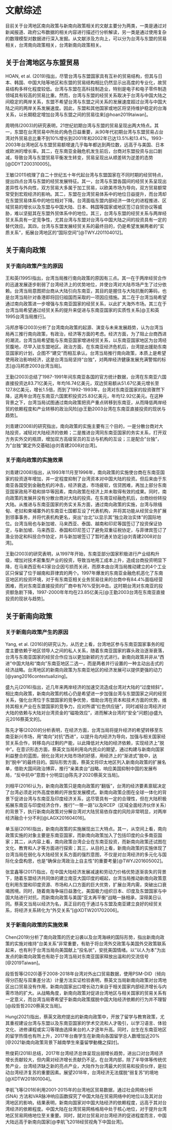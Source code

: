 # 文献综述

目前关于台湾地区南向政策与新南向政策相关的文献主要分为两类，一类是通过对新闻报道、政府公布数据的相关内容进行描述行分析解读，另一类是通过使用复杂的数理模型对数据进行深入发掘。从文献涉及方向上，可以分为台湾与东盟的贸易相关，台湾南向政策相关，台湾新南向政策相关。

## 关于台湾地区与东盟贸易

HOAN, et al. (2019)指出，尽管台湾与东盟国家具有互补的贸易结构，但其与日本、韩国、中国大陆等地区和东盟的贸易结构相比仍然显示出高度的专业化，故贸易结构多样化程度较低。台湾与东盟在高科技制造业，特别是电子和电子零件制造领域具有较高的贸易比重。然而，台湾与东盟的经贸关系取决于台湾与中国大陆之间稳定的两岸关系，东盟不希望台湾与东盟之间关系的发展速度超过台湾与中国大陆之间的两岸关系发展速度。因此，东盟和其他国家或地区将坚持维护稳定的台海关系，以长期稳定增加台湾与东盟之间的贸易往来[@hoan2019taiwan]。

周明伟(2003)的研究表明，21世纪初期台湾与东盟的贸易呈现出两大特点。其一，东盟在台湾贸易中所处的角色日益重要，从90年代初期台湾与东盟贸易占台湾对外贸易总比重不到10%增长到2001年和2002年已达13.5%和13.4%。1993-2003年台湾地区与东盟贸易额增速几乎每年都达到两位数，远高于与美国、日本或欧洲的增长率。其二，在东南亚金融危机发生前后，台商对东盟投资与出口剧减，导致台湾与东盟贸易平衡发生转变，贸易呈现出从顺差转为逆差的态势[@DDYT200310005]。

王敏(2011)梳理了自二十世纪五十年代起台湾与东盟国家在不同时期的经贸特点，提出四点台湾与东盟的经贸发展特征。其一，台湾与东盟各国间的经贸关系呈现出差异性与外向性，双方贸易大多属于加工贸易，以欧美市场为导向，双方贸易额常常受到宏观经济的影响。其二，东盟在台湾贸易体系中的地位日益提升，而台湾却在东盟贸易体系中的地位相对下降。台湾面临东盟内部经济一体化的进程推进、区域贸易的增长以及东盟与中国大陆、日本、韩国等国家或地区签订自贸协议等威胁，难以坚挺其在东盟外贸体系中的地位。其三，台湾与东盟的经贸关系与两岸经贸关系具有一定竞争性，尤其台湾与东盟对台湾与中国大陆之间的投资具有一定的替代效应。其四，台湾与东盟发展经贸关系的最终目的，仍是希望发展两者的“实质关系”，拓展台湾地区的“国际空间”[@TWYJ201104012]。

## 关于南向政策

### 关于南向政策产生的原因

王和英(1995)指出，台湾当局推行南向政策的原因有三点。其一在于两岸经贸合作的迅速发展逐步削弱了台湾经济上的优势地位，并使台湾对大陆市场产生了过分依赖。台湾当局意图把台商从大陆引向东南亚，其目的是握住与大陆抗衡的筹码，也是台湾当局针对香港即将回归祖国而采取的一项因应措施。其二在于台湾当局希望通过南向政策进一步增强与东南亚国家的经贸关系，以此扩大海外市场。其三在于台湾当局希望通过经贸关系的提升来促进与东南亚国家的实质性关系[@王和英1995台湾当局推行]。

冯邦彦等(2003)分析了台湾南向政策的起源、演变与未来发展趋势，认为台湾当局再三推行南向政策，有政治，经济等方面的考虑。经济方面，为了阻止台商西进的潮流，台湾当局希望能与东南亚国家增进经贸关系，以东南亚国家地区为台湾经贸腹地，尽早入驻东盟地区。政治方面，在东南亚经济危机后，台湾提出援助东南亚国家的计划，企图不“建交”而相互承认。台湾当局推行南向政策，本质上是希望使用政治影响经济，这是台湾当局坚持“台独”，对两岸经济健康发展充满警惕的标志[@冯邦彦2003台湾当局]。

王勤(2003)总结了1987-1991年间东南亚各国的官方统计数据，台湾在东南亚六国直接投资达83.71亿美元，年均16.74亿美元，双边贸易额从51.67亿美元增长至127.8亿美元，增长1.5倍，而到了1992-1993年，台湾对东南亚国家的投资骤然下降，这两年台湾在东南亚六国累积投资25.83亿美元，年均12.92亿美元。在这种背景之下，台湾当局试图通过南向政策把资产重点转移到东南亚，从而降低两岸经贸的依赖程度和产业转移的政治风险[@王勤2003台湾在东南亚直接投资的现状与趋势]。

刘青建(2008)的研究指出，南向政策的实施主要有三个目的，一是分散台商对大陆投资，减轻对大陆经济的依赖；二是推进台湾同东南亚国家的务实关系，打开双方务实外交的瓶颈，增加双方高级官员的互访与机构的互设；三是配合"台独"，为"台独"奠定外交基础[@刘青建2008对台湾]。

### 关于南向政策的实施效果

刘青建(2008)指出，从1993年11月至1996年，南向政策的实施使台商在东南亚国家的投资逐年增加，并一定程度抑制了台湾资本对中国大陆的投资。但后来由于东南亚各国受到金融危机的冲击，经济衰退，市场疲软，信贷困难，再加上部分东南亚国家政局不稳和排华等因素，南向政策在经济上并未取得有效的成果。同时，南向政策的发展并没有分散台商对大陆的投资。在东南亚经融危机后，台商纷纷转投大陆。从推进与东南亚国家的务实关系方面，通过南向政策的实施，台湾与除缅甸、老挝和柬埔寨外的东南亚七国都互设了代表机构，并将其功能从经贸业务扩展到领事事务，并将代表机构更名，突出“台北”以显示其“独立政治实体”的国际地位。台湾当局也与新加坡、马来西亚、泰国、越南和印尼等国签订了投资保证协定，与新加坡、马来西亚、泰国和印尼签订了避免双重征税协定，与菲律宾签订了渔业协定和科技合作协定，并与新加坡签订了暂时通关协定[@刘青建2008对台湾]。

王勤(2003)的研究表明，从1997年开始，东南亚部分国家积极进行产业结构升级，增加对技术密集型产业的投资，导致当地用工成本上升，造成台商投资明显下降，在马来西亚有43家台企因亏损而关闭，而原本由台湾当局推动建立的4个工业区只保留了位于越南和菲律宾的两个。1997年爆发的东南亚金融危机恶化了东南亚地区的投资环境，对于有东南亚相关业务贸易往来的台商中有84.4%面临经营困难，而对东南亚直接投资的厂商中有76%受到冲击。这时期台湾对东南亚的投资额急剧下降，1997-2000年年均在23.85亿美元[@王勤2003台湾在东南亚直接投资的现状与趋势]。

## 关于新南向政策

### 关于新南向政策产生的原因

Yang, et al. (2016)的研究认为，从历史上看，台湾地区参与东南亚国家事务的程度主要依赖于地区领导人之间的私人关系，随着东南亚国家的寡头政治逐渐衰落，台湾与东南亚国家的经贸合作应当以更加新颖的方式进行。新南向政策并非从“西进”中国大陆和“南向”东南亚地区二选一，而是两者并行设置的一种主动出击式的经济战略。台湾地区的新南向政策为东南亚地区的经济发展可以提供更强的动力[@yang2016contextualizing]。

盛九元(2016)指出，近几年来两岸经济的加速交流造成台湾对大陆的“过度倾斜”。相比南向政策，新南向政策的核心仍是希望进一步加强台湾与东盟国家之间的经贸关系，强化台湾位于东盟国家的竞争优势，借助台湾在资本和技术方面的优势，维持其相关产业在东盟国家的竞争力，应对所谓“红色供应链”，同时减轻台湾经济对大陆的依赖与大陆对台湾资金的“磁吸效应”，进而解决台湾的“安全”问题[@盛九元2016蔡英文的]。

陈先才等(2020)的分析表明，在经济方面，台湾当局将提升经济的希望转移至东南亚新兴市场，用“南向”对抗“西进”，以提升岛内经济为导向，加强与相关国家经贸关系合作，转移岛内过剩的产能，以此降低对大陆的经济依赖，实现经济上"脱中"。在意识形态方面，蔡英文当局利用岛内民众的期望，通过构建与新南向国家利益整合的蓝图，弱化台湾对大陆市场的好感，用经济上的“渐进式”脱中，达到“脱中”的最终目的。国际形势方面，蔡英文将印太地区列入新南向政策的扩展名单，借助大国间政治博弈，推行“亲美卖台”战略，响应美国抑制中国的发展布局，“反中抗中”意图十分明显[@陈先才2020蔡英文当局]。

刘相平(2016)认为，新南向政策只是南向政策的“翻版”，台湾的经济要素禀赋决定了台湾必须走对外高度依赖的开放型发展模式。新南向政策企图在全球一体化的背景下促进台湾与东南亚及印度经济关系，这尽管具有一定的合理性，但在大陆积极拓展东南亚与印度经济合作，推行“一带一路”以及RCEP（区域全面经济伙伴关系）的背景下，执行新南向政策对分解台湾对大陆贸易依存度的风险非常明显，对两岸经济融合十分不利[@LAGX201604016]。

单玉丽(2016)指出，新南向政策的实施展现出三大特点。其一，从空间上看，南向政策实施的对象主要是东南亚国家，而新南向政策加入了包括印度的众多南亚国家；其二，从内容上看，南向政策台湾企业在东南亚投资，而新南向政策还试图在文化、教育和人才等方面进行探索；其三，从目的上看，新南向政策的实施体现了台湾当局在弱化与大陆经贸关系方面的强烈意图，不仅是对台湾经济的多元化与国际化全盘构思，也是“确保台湾政治上自主性”的重要考量[@TWYJ201605002]。

张宜鑫等(2017)指出，在中国大陆经济发展减速和劳动力价格优势逐渐丧失的背景下，随着东盟经济共同体的建立南亚大国印度的崛起，台湾当局推动新南向政策意在利用东盟和印度资源、市场和人口方面的巨大优势，扩展台湾内需，突破出口衰竭困境。同时，随着南海争端日益激化，美国极力组织日本、印度及东盟国家与中国大陆进行对抗，而新南向政策与美国“亚太再平衡”战略一脉相承，深得美日认同。蔡英文当局以经济为名，真正目的在于通过与东盟及南亚建立良好的经贸关系，将经济关系转化为“外交关系”[@XDTW201702006]。

### 关于新南向政策的实施效果

Chen(2019)分析了南向政策的历史沿袭以及台湾海峡的国际形势，指出新南向政策的实施对维持"台美关系"非常重要，有助于将台湾外交政策与美国外交政策联系起来，也有利于台湾当局向美国献上“投名状”，安抚美国情绪。以“以人为本”为出发点的新南向政策也有助于台湾当局对东南亚国家释放出温和的交流信号[@2019Taiwan]。

段哲哲等(2020)基于2008-2018年台湾对外出口贸易数据，使用PSM-DID（倾向得分匹配与双重差分法）计量方法实证检验表明，蔡英文当局新南向政策对台湾地区出口贸易没有作用，新南向国家出口增长动力来自于相关国家内部经济增长与内需市场的扩大。从战略角度，新南向政策对促进台湾地区与相关国家的贸易关系有一定意义，而台湾当局寄希望于新南向政策摆脱中国大陆经济依赖的行为并不理智[@段哲哲2020蔡英文当局]。

Hung(2021)指出，蔡英文政府提出的新南向政策中，开放了留学与教育政策，尤其重视建设台湾与东盟以及东南亚国家的学术交流和人才吸引，以学习语言、体验文化、进修课程或实习等理由选择来台的人才逐年升高。同时，台生在东南亚地区的留学热情也有所上升，2017年台裔学生在新南向各国留学总人数增加近20%[@2021新南向政策背景下越南學生來臺留學動機之探討]。

熊俊莉(2018)总结，2017年台湾经济总体呈现出弱增长趋势，进出口对台湾经济增长贡献较大，但内需对经济增长贡献仍不足。在台湾内部，除了半导体等传统优势产业，台湾经济缺乏新的亮点产业，大陆作为台湾最大的贸易和投资伙伴，是拉动台湾经济复苏的重要因素。展望2018年，台湾经济无法摆脱“弱复苏”的境地[@XDTW201801004]。

李航飞等(2018)利用2001-2015年的台湾地区贸易数据，通过社会网络分析 (SNA) 方法和VAR脉冲响应函数探究了中国大陆在贸易网络中的地位以及其对台湾地区的影响，结果表明，新南向国家对中国大陆经济的依赖程度，远高于其对台湾经济的依赖程度。中国大陆在台湾贸易网格格局中处于核心地位，对于提升台湾地区贸易网络地位至关重要。同时，就对台贸易对台湾经济的促进程度而言，中国大陆远高于新南向国家[@李航飞2018经贸视角下中国台湾]。
